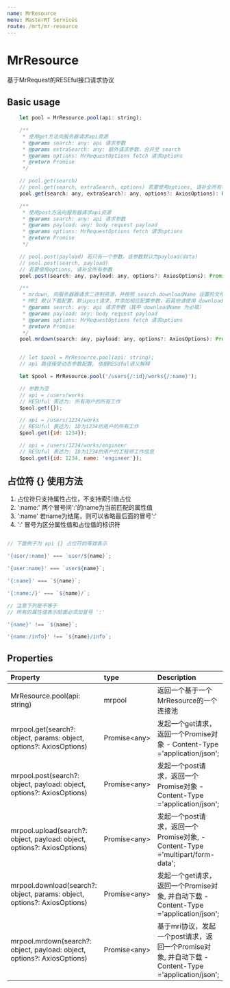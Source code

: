 ```yaml
---
name: MrResource
menu: MasterRT Services
route: /mrt/mr-resource
---
```



# MrResource

基于MrRequest的RESEful接口请求协议

## Basic usage

```javascript
    let pool = MrResource.pool(api: string);

    /**
     * 使用get方法向服务器请求api资源
     * @params search: any: api 请求参数
     * @params extraSearch: any: 额外请求参数，合并至 search
     * @params options: MrRequestOptions fetch 请求options
     * @return Promise
     */

    // pool.get(search)
    // pool.get(search, extraSearch, options) 若要使用options, 请补全所有参数
    pool.get(search: any, extraSearch?: any, options?: AxiosOptions): Promise;

    /**
     * 使用post方法向服务器请求api资源
     * @params search: any: api 请求参数
     * @params payload: any: body request payload
     * @params options: MrRequestOptions fetch 请求options
     * @return Promise
     */

    // pool.post(payload) 若只有一个参数，该参数默认为payload(data)
    // pool.post(search, payload)
    // 若要使用options, 请补全所有参数
    pool.post(search: any, payload: any, options?: AxiosOptions): Promise;

    /**
     * mrdown, 向服务器器请求二进制资源，并按照 search.downloadName 设置的文件类型下载文件
     * MRI 默认下载配置，默认post请求，并添加相应配置参数，若其他请使用 download
     * @params search: any: api 请求参数（其中 downloadName 为必填）
     * @params payload: any: body request payload
     * @params options: MrRequestOptions fetch 请求options
     * @return Promise
     */
    pool.mrdown(search: any, payload: any, options?: AxiosOptions): Promise;

```

```javascript

    // let $pool = MrResource.pool(api: string);
    // api 路径接受动态参数配置, 依据RESUful语义解释

    let $pool = MrResource.pool('/users{/:id}/works{/:name}');

    // 参数为空
    // api = /users/works
    // RESUful 表述为: 所有用户的所有工作
    $pool.get({});

    // api = /users/1234/works
    // RESUful 表述为: ID为1234的用户的所有工作
    $pool.get({id: 1234});

    // api = /users/1234/works/engineer
    // RESUful 表述为: ID为1234的用户的工程师工作信息
    $pool.get({id: 1234, name: 'engineer'});

```

## 占位符 {} 使用方法

1. 占位符只支持属性占位，不支持索引值占位
2. ':name:' 两个冒号间':'的name为当前匹配的属性值
3. ':name' 若name为结尾，则可以省略最后面的冒号':'
4. ':' 冒号为区分属性值和占位值的标识符

```javascript

// 下面例子为 api {} 占位符的等效表示

'{user/:name}' === `user/${name}`;

'{user:name}' === `user${name}`;

'{:name}' === `${name}`;

'{:name:/}' === `${name}/`;

// 注意下列是不等于
// 所有的属性值表示前面必须加冒号 ':'

'{name}' !== `${name}`;

'{name:/info}' !== `${name}/info`;

```


## Properties

| Property | type | Description |
|:---------|:-----|:------------|
|MrResource.pool(api: string)|mrpool|返回一个基于一个MrResource的一个连接池|
|mrpool.get(search?: object, params: object, options?: AxiosOptions)|Promise\<any\>|发起一个get请求，返回一个Promise对象 - Content-Type ='application/json';|
|mrpool.post(search?: object, payload: object, options?: AxiosOptions)|Promise\<any\>|发起一个post请求，返回一个Promise对象 - Content-Type ='application/json';|
|mrpool.upload(search?: object, payload: object, options?: AxiosOptions)|Promise\<any\>|发起一个post请求，返回一个Promise对象, - Content-Type ='multipart/form-data';|
|mrpool.download(search?: object, params: object, options?: AxiosOptions)|Promise\<any\>|发起一个get请求，返回一个Promise对象, 并自动下载 - Content-Type ='application/json';|
|mrpool.mrdown(search?: object, payload: object, options?: AxiosOptions)|Promise\<any\>|基于mri协议，发起一个post请求，返回一个Promise对象, 并自动下载 - Content-Type ='application/json';|


